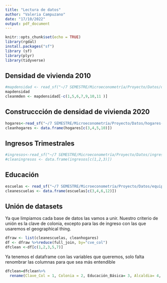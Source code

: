 ---
title: "Lectura de datos"
author: "Valeria Campuzano"
date: "17/10/2022"
output: pdf_document
---

```{r setup, include=FALSE}
knitr::opts_chunk$set(echo = TRUE)
library(rgdal)
install.packages("sf")
library (sf)
library(plyr)
library(tidyverse)
```

## Densidad de vivienda 2010
```{r mapa vivienda}
#mapdensidad <- read_sf("~/7 SEMESTRE/Microeconometría/Proyecto/Datos/densidad_vivha/densidad_vivha")
mapdensidad
cleanmden <- mapdensidad[-c(1,5,6,7,9,10,11 )] 

```

## Construccción de densidad de vivienda 2020
```{r densviv 2020}
hogares<-read_sf("~/7 SEMESTRE/Microeconometría/Proyecto/Datos/hogares-por-colonia/Hogares por colonia")
cleanhogares <- data.frame(hogares[c(3,4,5,10)])
```
## Ingresos Trimestrales 
```{r ingresos trim}
#ingresos<-read_sf("~/7 SEMESTRE/Microeconometría/Proyecto/Datos/ingresos_trimestrales/ingresos_trimestrales")
#cleaningresos <- data.frame(ingresos[c(1,2,3)])

```

## Educación
```{r educación}
escuelas <- read_sf("~/7 SEMESTRE/Microeconometría/Proyecto/Datos/equip_basico_educ")
cleanescuelas <- data.frame(escuelas[c(3,4,6,12)])
```

## Unión de datasets
Ya que limpiamos cada base de datos las vamos a unir. Nuestro criterio de unión es la clave de colonia, excepto para las de ingreso con las que usaremos el geographical thing. 
```{r dataset ingresos}
dfraw <- list(cleanescuelas, cleanhogares)
df <- dfraw %>%reduce(full_join, by="cve_col") 
dfclean <-df[c(1,2,3,5,7)]
```
Ya tenemos el dataframe con las variables que queremos, solo falta renombrar las columnas para que sea más entendible
```{r nicedf}
dfclean=dfclean%>%
  rename(Clave_Col = 1, Colonia = 2, Educación_Básica= 3, Alcaldia= 4, Densidad_Vivienda= 5)
  
```

 
